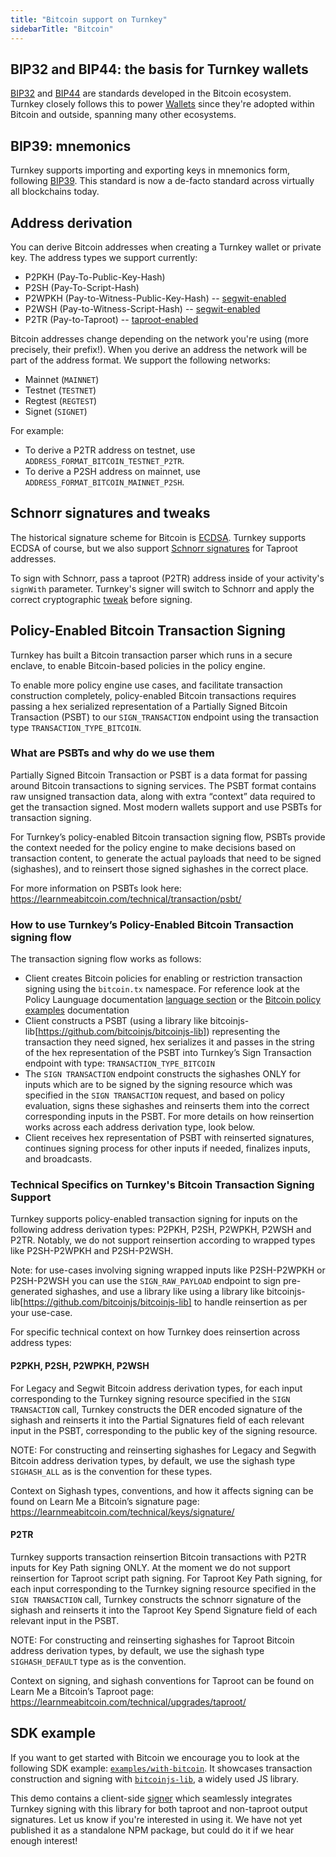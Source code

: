 ```yaml
---
title: "Bitcoin support on Turnkey"
sidebarTitle: "Bitcoin"
---
```


## BIP32 and BIP44: the basis for Turnkey wallets

[BIP32](https://en.bitcoin.it/wiki/BIP_0032) and [BIP44](https://en.bitcoin.it/wiki/BIP_0044) are standards developed in the Bitcoin ecosystem. Turnkey closely follows this to power [Wallets](/concepts/wallets) since they're adopted within Bitcoin and outside, spanning many other ecosystems.

## BIP39: mnemonics

Turnkey supports importing and exporting keys in mnemonics form, following [BIP39](https://en.bitcoin.it/wiki/BIP_0039). This standard is now a de-facto standard across virtually all blockchains today.

## Address derivation

You can derive Bitcoin addresses when creating a Turnkey wallet or private key. The address types we support currently:

* P2PKH (Pay-To-Public-Key-Hash)
* P2SH (Pay-To-Script-Hash)
* P2WPKH (Pay-to-Witness-Public-Key-Hash) -- [segwit-enabled](https://learnmeabitcoin.com/technical/upgrades/segregated-witness/)
* P2WSH (Pay-to-Witness-Script-Hash) -- [segwit-enabled](https://learnmeabitcoin.com/technical/upgrades/segregated-witness/)
* P2TR (Pay-to-Taproot) -- [taproot-enabled](https://cointelegraph.com/learn/a-beginners-guide-to-the-bitcoin-taproot-upgrade)

Bitcoin addresses change depending on the network you're using (more precisely, their prefix!). When you derive an address the network will be part of the address format. We support the following networks:

* Mainnet (`MAINNET`)
* Testnet (`TESTNET`)
* Regtest (`REGTEST`)
* Signet (`SIGNET`)

For example:

* To derive a P2TR address on testnet, use `ADDRESS_FORMAT_BITCOIN_TESTNET_P2TR`.
* To derive a P2SH address on mainnet, use `ADDRESS_FORMAT_BITCOIN_MAINNET_P2SH`.

## Schnorr signatures and tweaks

The historical signature scheme for Bitcoin is [ECDSA](https://en.wikipedia.org/wiki/Elliptic_Curve_Digital_Signature_Algorithm). Turnkey supports ECDSA of course, but we also support [Schnorr signatures](https://en.wikipedia.org/wiki/Schnorr_signature) for Taproot addresses.

To sign with Schnorr, pass a taproot (P2TR) address inside of your activity's `signWith` parameter. Turnkey's signer will switch to Schnorr and apply the correct cryptographic [tweak](https://github.com/bitcoin/bips/blob/master/bip-0341.mediawiki#constructing-and-spending-taproot-outputs) before signing.

##  Policy-Enabled Bitcoin Transaction Signing

Turnkey has built a Bitcoin transaction parser which runs in a secure enclave, to enable Bitcoin-based policies in the policy engine. 

To enable more policy engine use cases, and facilitate transaction construction completely, policy-enabled Bitcoin transactions requires passing a hex serialized representation of a Partially Signed Bitcoin Transaction (PSBT) to our `SIGN_TRANSACTION` endpoint using the transaction type `TRANSACTION_TYPE_BITCOIN`. 

### What are PSBTs and why do we use them

Partially Signed Bitcoin Transaction or PSBT is a data format for passing around Bitcoin transactions to signing services. The PSBT format contains raw unsigned transaction data, along with extra “context” data required to get the transaction signed. Most modern wallets support and use PSBTs for transaction signing. 

For Turnkey’s policy-enabled Bitcoin transaction signing flow, PSBTs provide the context needed for the policy engine to make decisions based on transaction content, to generate the actual payloads that need to be signed (sighashes), and to reinsert those signed sighashes in the correct place. 

For more information on PSBTs look here: https://learnmeabitcoin.com/technical/transaction/psbt/

### How to use Turnkey’s Policy-Enabled Bitcoin Transaction signing flow 

The transaction signing flow works as follows: 
* Client creates Bitcoin policies for enabling or restriction transaction signing using the `bitcoin.tx` namespace. For reference look at the Policy Launguage documentation [language section](/concepts/policies/language#bitcoin) or the [Bitcoin policy examples](/concepts/policies/examples#bitcoin) documentation
* Client constructs a PSBT (using a library like bitcoinjs-lib[https://github.com/bitcoinjs/bitcoinjs-lib]) representing the transaction they need signed, hex serializes it and passes in the string of the hex representation of the PSBT into Turnkey’s Sign Transaction endpoint with type: `TRANSACTION_TYPE_BITCOIN`
* The `SIGN TRANSACTION` endpoint constructs the sighashes ONLY for inputs which are to be signed by the signing resource which was specified in the `SIGN TRANSACTION` request, and based on policy evaluation, signs these sighashes and reinserts them into the correct corresponding inputs in the PSBT. For more details on how reinsertion works across each address derivation type, look below. 
* Client receives hex representation of PSBT with reinserted signatures, continues signing process for other inputs if needed, finalizes inputs, and broadcasts. 


### Technical Specifics on Turnkey's Bitcoin Transaction Signing Support

Turnkey supports policy-enabled transaction signing for inputs on the following address derivation types: P2PKH, P2SH, P2WPKH, P2WSH and P2TR. Notably, we do not support reinsertion according to wrapped types like P2SH-P2WPKH and P2SH-P2WSH.

Note: for use-cases involving signing wrapped inputs like P2SH-P2WPKH or P2SH-P2WSH you can use the `SIGN_RAW_PAYLOAD` endpoint to sign pre-generated sighashes, and use a library like using a library like bitcoinjs-lib[https://github.com/bitcoinjs/bitcoinjs-lib] to handle reinsertion as per your use-case.

For specific technical context on how Turnkey does reinsertion across address types: 

#### P2PKH, P2SH, P2WPKH, P2WSH

For Legacy and Segwit Bitcoin address derivation types, for each input corresponding to the Turnkey signing resource specified in the `SIGN TRANSACTION` call, Turnkey constructs the DER encoded signature of the sighash and reinserts it into the Partial Signatures field of each relevant input in the PSBT, corresponding to the public key of the signing resource. 

NOTE: For constructing and reinserting sighashes for Legacy and Segwith Bitcoin address derivation types, by default, we use the sighash type `SIGHASH_ALL` as is the convention for these types. 

Context on Sighash types, conventions, and how it affects signing can be found on Learn Me a Bitcoin’s signature page: https://learnmeabitcoin.com/technical/keys/signature/

#### P2TR

Turnkey supports transaction reinsertion Bitcoin transactions with P2TR inputs for Key Path signing ONLY. At the moment we do not support reinsertion for Taproot script path signing. For Taproot Key Path signing, for each input corresponding to the Turnkey signing resource specified in the `SIGN TRANSACTION` call, Turnkey constructs the schnorr signature of the sighash and reinserts it into the Taproot Key Spend Signature field of each relevant input in the PSBT.

NOTE: For constructing and reinserting sighashes for Taproot Bitcoin address derivation types, by default, we use the sighash type `SIGHASH_DEFAULT` type as is the convention.

Context on signing, and sighash conventions for Taproot can be found on Learn Me a Bitcoin’s Taproot page: https://learnmeabitcoin.com/technical/upgrades/taproot/


## SDK example

If you want to get started with Bitcoin we encourage you to look at the following SDK example: [`examples/with-bitcoin`](https://github.com/tkhq/sdk/tree/main/examples/with-bitcoin). It showcases transaction construction and signing with [`bitcoinjs-lib`](https://github.com/bitcoinjs/bitcoinjs-lib), a widely used JS library.

This demo contains a client-side [signer](https://github.com/tkhq/sdk/blob/main/examples/with-bitcoin/src/signer.ts) which seamlessly integrates Turnkey signing with this library for both taproot and non-taproot output signatures. Let us know if you're interested in using it. We have not yet published it as a standalone NPM package, but could do it if we hear enough interest!